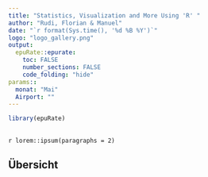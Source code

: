 ```yaml
---
title: "Statistics, Visualization and More Using 'R' "
author: "Rudi, Florian & Manuel"
date: "`r format(Sys.time(), '%d %B %Y')`"
logo: "logo_gallery.png"
output:
  epuRate::epurate:
    toc: FALSE
    number_sections: FALSE
    code_folding: "hide"
params::
  monat: "Mai"
  Airport: ""
---
```

```r
library(epuRate)
```
## 
`r lorem::ipsum(paragraphs = 2)`

## Übersicht